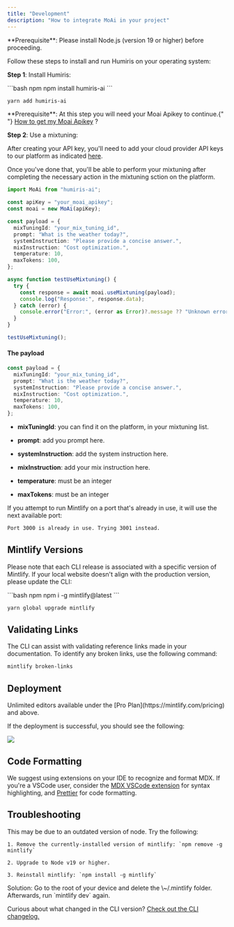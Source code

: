 ```yaml
---
title: "Development"
description: "How to integrate MoAi in your project"
---
```


<Info>
  **Prerequisite**: Please install Node.js (version 19 or higher) before
  proceeding.
</Info>

Follow these steps to install and run Humiris on your operating system:

**Step 1**: Install Humiris:

<CodeGroup>
  ```bash npm
  npm install humiris-ai
  ```

```bash yarn
yarn add humiris-ai
```

</CodeGroup>

<Info>
  **Prerequisite**: At this step you will need your Moai Apikey to continue.{" "}
  <a href="https://docs.humiris.ai/quickstart">How to get my Moai Apikey</a> ?
</Info>

**Step 2**: Use a mixtuning:

After creating your API key, you'll need to add your cloud provider API keys to our platform as indicated [here](https://docs.humiris.ai/quickstart).

Once you've done that, you'll be able to perform your mixtuning after completing the necessary action in the mixtuning sction on the platform.

```typescript Typescript exemple
import MoAi from "humiris-ai";

const apiKey = "your_moai_apikey";
const moai = new MoAi(apiKey);

const payload = {
  mixTuningId: "your_mix_tuning_id",
  prompt: "What is the weather today?",
  systemInstruction: "Please provide a concise answer.",
  mixInstruction: "Cost optimization.",
  temperature: 10,
  maxTokens: 100,
};

async function testUseMixtuning() {
  try {
    const response = await moai.useMixtuning(payload);
    console.log("Response:", response.data);
  } catch (error) {
    console.error("Error:", (error as Error)?.message ?? "Unknown error");
  }
}

testUseMixtuning();
```

#### The payload

```typescript
const payload = {
  mixTuningId: "your_mix_tuning_id",
  prompt: "What is the weather today?",
  systemInstruction: "Please provide a concise answer.",
  mixInstruction: "Cost optimization.",
  temperature: 10,
  maxTokens: 100,
};
```

- **mixTuningId**: you can find it on the platform, in your mixtuning list.

- **prompt**: add you prompt here.

- **systemInstruction**: add the system instruction here.

- **mixInstruction**: add your mix instruction here.

- **temperature**: must be an integer

- **maxTokens**: must be an integer

If you attempt to run Mintlify on a port that's already in use, it will use the next available port:

```md
Port 3000 is already in use. Trying 3001 instead.
```

## Mintlify Versions

Please note that each CLI release is associated with a specific version of Mintlify. If your local website doesn't align with the production version, please update the CLI:

<CodeGroup>
  ```bash npm
  npm i -g mintlify@latest
  ```

```bash yarn
yarn global upgrade mintlify
```

</CodeGroup>

## Validating Links

The CLI can assist with validating reference links made in your documentation. To identify any broken links, use the following command:

```bash
mintlify broken-links
```

## Deployment

<Tip>
  Unlimited editors available under the [Pro Plan](https://mintlify.com/pricing)
  and above.
</Tip>

If the deployment is successful, you should see the following:

<Frame>
  <img src="/images/checks-passed.png" style={{ borderRadius: "0.5rem" }} />
</Frame>

## Code Formatting

We suggest using extensions on your IDE to recognize and format MDX. If you're a VSCode user, consider the [MDX VSCode extension](https://marketplace.visualstudio.com/items?itemName=unifiedjs.vscode-mdx) for syntax highlighting, and [Prettier](https://marketplace.visualstudio.com/items?itemName=esbenp.prettier-vscode) for code formatting.

## Troubleshooting

<AccordionGroup>
  <Accordion title="Error: Could not load the &#x22;sharp&#x22; module using the darwin-arm64 runtime">
    This may be due to an outdated version of node. Try the following:

    1. Remove the currently-installed version of mintlify: `npm remove -g mintlify`

    2. Upgrade to Node v19 or higher.

    3. Reinstall mintlify: `npm install -g mintlify`

  </Accordion>

  <Accordion title="Issue: Encountering an unknown error">
    Solution: Go to the root of your device and delete the \~/.mintlify folder. Afterwards, run `mintlify dev` again.
  </Accordion>
</AccordionGroup>

Curious about what changed in the CLI version? [Check out the CLI changelog.](https://www.npmjs.com/package/mintlify?activeTab=versions)
